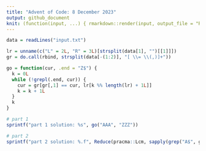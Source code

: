 ```yaml
---
title: "Advent of Code: 8 December 2023"
output: github_document
knit: (function(input, ...) { rmarkdown::render(input, output_file = "README.md", envir = globalenv()) })
---
```


```r
data = readLines("input.txt")

lr = unname(c("L" = 2L, "R" = 3L)[strsplit(data[1], "")[[1]]])
gr = do.call(rbind, strsplit(data[-(1:2)], "[ \\= \\(,)]+"))

go = function(cur, .end = "Z$") {
  k = 0L
  while (!grepl(.end, cur)) {
    cur = gr[gr[,1] == cur, lr[k %% length(lr) + 1L]]
    k = k + 1L
  }
  k
}

# part 1
sprintf("part 1 solution: %s", go("AAA", "ZZZ"))

# part 2
sprintf("part 2 solution: %.f", Reduce(pracma::Lcm, sapply(grep("A$", gr[, 1], value = T), go)))
```
















